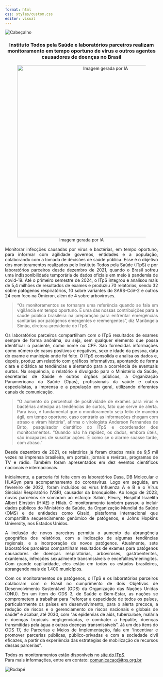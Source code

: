 ```yaml
---
format: html
css: styles/custom.css
editor: visual
---
```


::::::: container
::: header-image
<img src="https://github.com/InstitutoTodosPelaSaude/communication/blob/main/Medtrop_ITpS/img/ITpS.jpg?raw=true" alt="Cabeçalho"/>
:::

::: {style="text-align: center;"}
### Instituto Todos pela Saúde e laboratórios parceiros realizam monitoramento em tempo oportuno de vírus e outros agentes causadores de doenças no Brasil

<!-- Imagem dentro do texto, centralizada e com tamanho reduzido mantendo proporções -->

![Imagem gerada por IA](https://github.com/InstitutoTodosPelaSaude/communication/blob/main/Medtrop_ITpS/img/IA.png?raw=trueg){width="15cm"}
:::

:::: {style="text-align: justify;"}
Monitorar infecções causadas por vírus e bactérias, em tempo oportuno, para informar com agilidade governos, entidades e a população, colaborando com a tomada de decisões de saúde pública. Esse é o objetivo dos monitoramentos realizados pelo Instituto Todos pela Saúde (ITpS) e por laboratórios parceiros desde dezembro de 2021, quando o Brasil sofreu uma indisponibilidade temporária de dados oficiais em meio à pandemia de covid-19. Até o primeiro semestre de 2024, o ITpS integrou e analisou mais de 5,4 milhões de resultados de exames e produziu 70 relatórios, sendo 32 sobre patógenos respiratórios, 10 sobre variantes do SARS-CoV-2 e outros 24 com foco na Ômicron, além de 4 sobre arboviroses.

> “Os monitoramentos se tornaram uma referência quando se fala em vigilância em tempo oportuno. É uma das nossas contribuições para a saúde pública brasileira na preparação para enfrentar emergências sanitárias por patógenos emergentes e reemergentes”, diz Mariângela Simão, diretora-presidente do ITpS.

Os laboratórios parceiros compartilham com o ITpS resultados de exames sempre de forma anônima, ou seja, sem qualquer elemento que possa identificar o paciente, como nome ou CPF. São fornecidas informações como número de casos positivos e negativos, sexo e idade da pessoa, data do exame e município onde foi feito. O ITpS consolida e analisa os dados e, depois, produz um relatório com gráficos informativos, apontando de forma clara e didática as tendências e alertando para a ocorrência de eventuais surtos. Na sequência, o relatório é divulgado para o Ministério da Saúde, secretarias de Saúde e outros órgãos públicos, a Organização Panamericana da Saúde (Opas), profissionais da saúde e outros especialistas, a imprensa e a população em geral, utilizando diferentes canais de comunicação.

> “O aumento do percentual de positividade de exames para vírus e bactérias antecipa as tendências de surtos, fato que serve de alerta. Para isso, é fundamental que o monitoramento seja feito de maneira ágil, em tempo oportuno, caso contrário as informações chegam com atraso e viram história”, afirma o virologista Anderson Fernandes de Brito, pesquisador científico do ITpS e coordenador dos monitoramentos. “Quando não há rapidez, os dados, embora úteis, são incapazes de suscitar ações. É como se o alarme soasse tarde, com atraso.”

Desde dezembro de 2021, os relatórios já foram citados mais de 9,5 mil vezes na imprensa brasileira, em portais, jornais e revistas, programas de TV e rádio. Também foram apresentados em dez eventos científicos nacionais e internacionais.

Inicialmente, a parceria foi feita com os laboratórios Dasa, DB Molecular e HLAGyn para acompanhamento do coronavírus. Logo em seguida, em fevereiro de 2022, foram incluídos os vírus Influenza A e B e o Vírus Sincicial Respiratório (VSR), causador da bronquiolite. Ao longo de 2023, novos parceiros se somaram ao esforço: Sabin, Fleury, Hospital Israelita Albert Einstein (HIAE) e Hilab. O monitoramento também passou a incluir dados públicos do Ministério da Saúde, da Organização Mundial da Saúde (OMS) e de entidades como Gisaid, plataforma internacional que compartilha sequenciamento genômico de patógenos, e Johns Hopkins University, nos Estados Unidos.

A inclusão de novos parceiros permitiu o aumento da abrangência geográfica dos relatórios, com a indicação de algumas tendências regionais, e a incorporação de novos patógenos. Atualmente, sete laboratórios parceiros compartilham resultados de exames para patógenos causadores de doenças respiratórias, arboviroses, gastroenterites, exantemas, infecções sexualmente transmissíveis e encefalites/meningites. Com grande capilaridade, eles estão em todos os estados brasileiros, abrangendo mais de 1.400 municípios.

Com os monitoramentos de patógenos, o ITpS e os laboratórios parceiros colaboram com o Brasil no cumprimento de dois Objetivos de Desenvolvimento Sustentável (ODS) da Organização das Nações Unidas (ONU). Em um item do ODS 3, de Saúde e Bem-Estar, as nações se comprometem a trabalhar para “reforçar a capacidade de todos os países, particularmente os países em desenvolvimento, para o alerta precoce, a redução de riscos e o gerenciamento de riscos nacionais e globais de saúde” e acabar, até 2030, com “as epidemias de aids, tuberculose, malária e doenças tropicais negligenciadas, e combater a hepatite, doenças transmitidas pela água e outras doenças transmissíveis”. Já um dos itens do ODS 17, de Parcerias e Meios de Implementação, fala em "incentivar e promover parcerias públicas, público-privadas e com a sociedade civil eficazes, a partir da experiência das estratégias de mobilização de recursos dessas parcerias".

Todos os monitoramentos estão disponíveis no [site do ITpS](https://www.itps.org.br).\
Para mais informações, entre em contato: [comunicacao\@itps.org.br](mailto:comunicacao@itps.org.br)

::: footer-image
<img src="https://github.com/InstitutoTodosPelaSaude/communication/blob/main/Medtrop_ITpS/img/Medtrop_semfundo.png?raw=true" alt="Rodapé"/>
:::

</div>
::::
:::::::
